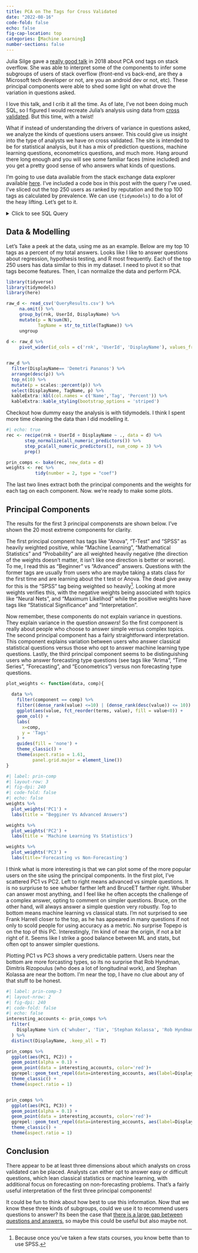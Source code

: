 ```yaml
---
title: PCA on The Tags for Cross Validated
date: "2022-08-16"
code-fold: false
echo: false
fig-cap-location: top
categories: [Machine Learning]
number-sections: false
---
```



Julia Silge gave a [really good talk](https://www.rstudio.com/resources/rstudioconf-2018/understanding-pca-using-shiny-and-stack-overflow-data/) in 2018 about PCA ond tags on stack overflow.  She was able to interpret some of the components to infer some subgroups of users of stack overflow (front-end vs back-end, are they a Microsoft tech developer or not, are you an android dev or not, etc).  These principal components were able to shed some light on what drove the variation in questions asked.

I love this talk, and I crib it all the time.  As of late, I've not been doing much SQL, so I figured I would recreate Julia's analysis using data from [cross validated](https://stats.stackexchange.com/).  But this time, with a twist!

What if instead of understanding the drivers of variance in questions asked, we analyze the kinds of questions users answer.  This could give us insight into the type of analysts we have on cross validated.  The site is intended to be for statistical analysis, but it has a mix of prediction questions, machine learning questions, econometrics questions, and much more.  Hang around there long enough and you will see some familiar faces (mine included) and you get a pretty good sense of who answers what kinds of questions.

I'm going to use data available from the stack exchange data explorer available [here](https://data.stackexchange.com/).  I've included a code box in this post with the query I've used.  I've sliced out the top 250 users as ranked by reputation and the top 100 tags as calculated by prevalence. We can use `{tidymodels}` to do a lot of the heay lifting.  Let's get to it.


<details><summary>Click to see SQL Query </summary>
<p>

```
with QA_Tags as (
select

A.Id as QuestionId,
A.Title as QuestionTitle,
A.Body as QuestionBody,

B.Id as AnswerId,
B.OwnerUserId,
B.Body as AnswerBody,

C.iD as UserId,
C.DisplayName,
dense_rank() over (order by C.Reputation desc) as rnk,

D.TagId,
E.TagName

from
--Extract Answers from Posts Table
(select * from Posts where PostTypeId = 2)  as B
--Extract Questions from Posts Table
left join (select * from Posts where PostTypeId = 1)  as A
on  A.Id = B.ParentId
left join Users as C
on B.OwnerUserId = C.Id
left join PostTags as D
on A.Id = D.PostId
left join (select top 100 * from Tags where TagName is not NULL order by Count desc) as E
on D.TagId = E.Id)

select
rnk,
UserId, 
DisplayName, 
TagName,
count(distinct QuestionId) as N
from QA_tags
where rnk<=250
group by rnk, UserId, DisplayName, TagName
order by rnk
```

</p>
</details>

## Data & Modelling

Let's Take a peek at the data, using me as an example.  Below are my top 10 tags as a percent of my total answers.  Looks like I like to answer questions about regression, hypothesis testing, and R most frequently.  Each of the top 250 users has data similar to this in my dataset.  I need to pivot it so that tags become features.  Then, I can normalize the data and perform PCA.

```r

library(tidyverse)
library(tidymodels)
library(here)

raw_d <- read_csv('QueryResults.csv') %>% 
     na.omit() %>% 
     group_by(rnk, UserId, DisplayName) %>% 
     mutate(p = N/sum(N),
            TagName = str_to_title(TagName)) %>% 
     ungroup
     
d <- raw_d %>% 
     pivot_wider(id_cols = c('rnk', 'UserId', 'DisplayName'), values_from = p, names_from = TagName, values_fill = 0)


raw_d %>% 
  filter(DisplayName== 'Demetri Pananos') %>% 
  arrange(desc(p)) %>% 
  top_n(10) %>% 
  mutate(p = scales::percent(p)) %>% 
  select(DisplayName, TagName, p) %>% 
  kableExtra::kbl(col.names = c('Name','Tag', 'Percent')) %>% 
  kableExtra::kable_styling(bootstrap_options = 'striped')
```

Checkout how dummy easy the analysis is with tidymodels.  I think I spent more time cleaning the data than I did modelling it.

```r
#| echo: true
rec <- recipe(rnk + UserId + DisplayName ~ ., data = d) %>% 
       step_normalize(all_numeric_predictors()) %>% 
       step_pca(all_numeric_predictors(), num_comp = 3) %>% 
       prep()

prin_comps <- bake(rec, new_data = d) 
weights <- rec %>% 
           tidy(number = 2, type = "coef")
```

The last two lines extract both the principal components and the weights for each tag on each component.  Now. we're ready to make some plots.


## Principal Components

The results for the first 3 principal componensts are shown below.  I've shown the 20 most extreme components for clarity.

The first principal compnent has tags like "Anova", "T-Test" and "SPSS" as heavily weighted positive, while "Machine Learning", "Mathematical Statistics" and "Probability" are all weighted heavily negative (the direction of the weights doesn't matter, it isn't like one direction is better or worse).  To me, I read this as "Beginner" vs "Advanced" answers.  Questions with the former tags are usually from users who are maybe taking a stats class for the first time and are learning about the t test or Anova.  The dead give away for this is the "SPSS" tag being weighted so heavily[^1].  Looking at more weights verifies this, with the negative weights being associated with topics like "Neural Nets", and "Maximum Likelihod" while the positive weights have tags like "Statistical Significance" and "Interpretation".

Now remember, these components do not explain variance in questions.  They explain variance in the question *answers*!  So the first component is really about people who choose to answer simple versus complex topics.  The second principal component has a fairly straightforward interpretation.  This component explains variation between users who answer classical statistical questions versus those who opt to answer machine learning type questions.  Lastly, the third principal component seems to be distinguishing users who answer forecasting type questions (see tags like "Arima", "Time Series", "Forecasting", and "Econometrics") versus non forecasting type questions.  

[^1]: Because once you've taken a few stats courses, you know bette than to use SPSS.

```r
plot_weights <- function(data, comp){
  
  data %>% 
    filter(component == comp) %>% 
    filter((dense_rank(value) <=10) | (dense_rank(desc(value)) <= 10)) %>% 
    ggplot(aes(value, fct_reorder(terms, value), fill = value<0)) + 
    geom_col() + 
    labs(
      x=comp, 
      y = 'Tags'
    ) + 
    guides(fill = 'none') +
    theme_classic() +
    theme(aspect.ratio = 1.61, 
          panel.grid.major = element_line())  
}
```


```r
#| label: prin-comp
#| layout-row: 3
#| fig-dpi: 240
#| code-fold: false
#| echo: false
weights %>% 
  plot_weights('PC1') + 
  labs(title = "Begginer Vs Advanced Answers")

weights %>% 
  plot_weights('PC2') +
  labs(title = 'Machine Learning Vs Statistics')

weights %>% 
  plot_weights('PC3') +
  labs(title='Forecasting vs Non-Forecasting')


```

I think what is more interesting is that we can plot some of the more popular users on the site using the principal components.  In the first plot, I've scattered PC1 vs PC2.  Left to right means advanced vs simple questions.  It is no surpriuse to see whuber farther left and BruceET farther right.  Whuber can answer most anything, and I feel like he often accepts the challenge of a complex answer, opting to comment on simpler questions.  Bruce, on the other hand, will always answer a simple question very robustly. Top to bottom means machine learning vs classical stats.  I'm not surprised to see Frank Harrell closer to the top, as he has appeared in many questions if not only to scold people for using accuracy as a metric.  No surprise Topepo is on the top of this PC.  Interestingly, I'm kind of near the origin, if not a bit right of it.  Seems like I strike a good balance between ML and stats, but often opt to answer simpler questions.

Plotting PC1 vs PC3 shows a very predictable pattern.  Users near the bottom are more forcasting types, so its no surprise that Rob Hyndman, Dimitris Rizopoulus (who does a lot of longitudinal work), and Stephan Kolassa are near the bottom.  I'm near the top, I have no clue about any of that stuff to be honest.
```r
#| label: prin-comp-3
#| layout-nrow: 2
#| fig-dpi: 240
#| code-fold: false
#| echo: false
interesting_accounts <- prin_comps %>% 
  filter(
    DisplayName %in% c('whuber', 'Tim', 'Stephan Kolassa', 'Rob Hyndman', 'Frank Harrell', 'EdM', "Nick Cox", "Demetri Pananos", "Dimitris Rizopoulos", "BruceET", 'topepo', 'IrishStat')
  ) %>% 
  distinct(DisplayName, .keep_all = T)

prin_comps %>% 
  ggplot(aes(PC1, PC2)) + 
  geom_point(alpha = 0.1) + 
  geom_point(data = interesting_accounts, color='red')+
  ggrepel::geom_text_repel(data=interesting_accounts, aes(label=DisplayName))+
  theme_classic() + 
  theme(aspect.ratio = 1) 


prin_comps %>% 
  ggplot(aes(PC1, PC3)) + 
  geom_point(alpha = 0.1) + 
  geom_point(data = interesting_accounts, color='red')+
  ggrepel::geom_text_repel(data=interesting_accounts, aes(label=DisplayName))+
  theme_classic() + 
  theme(aspect.ratio = 1)

```
## Conclusion
 
There appear to be at least three dimensions about which analysts on cross validated can be placed.  Analysts can either opt to answer easy or difficult questions, which lean classical statistics or machine learning, with additional focus on forecasting on non-forecasting problems.  That's a fairly useful interpretation of the first three principal components!

It could be fun to think about how best to use this information.  Now that we know these three kinds of subgroups, could we use it to recommend users questions to answer?  Its been the case that [there is a large gap between questions and answers](https://stats.meta.stackexchange.com/questions/5325/we-have-a-very-large-widening-gap-between-questions-and-answers-how-do-we-fix), so maybe this could be useful but also maybe not.
 